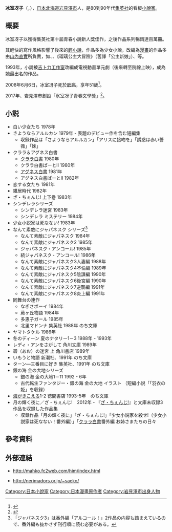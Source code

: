 {{Infobox writer 
| name          = 冰室冴子
| 原文名稱 = {{lang|ja|氷室 冴子}}
| 日文假名 ={{lang|ja|ひむろ さえこ}}
| romaji       =Himuro Saeko
| birthname    = {{lang|ja|碓井 小恵子（うすい さえこ）}}
| birthdate    = {{Birth date|1957|1|11}}
| birthplace   = {{flagicon|Japan}} [[北海道|北海道]][[岩見澤市|岩見澤市]]
| deathdate    = {{death date and age|2008|6|6|1957|1|11}}
| deathplace   = {{flagicon|Japan}} [[東京都|東京都]]
| occupation    = [[小說家|小說家]]
| nationality   = {{JPN}}
| period        = 1977年 - 1995年 
| genre         = [[少女小說|少女小說]]
| subject       = 
| movement      = 
| notableworks = [[琉璃公主大冒險|琉璃公主大冒險]]<br>[[海潮之聲|海潮之聲]]
| awards        = 
}}
'''冰室冴子'''（{{lang-ja|氷室 冴子}}，{{bd|1957年|1月11日|2008年|6月6日|catIdx=Himuro}}），[[日本|日本]][[北海道|北海道]][[岩見澤市|岩見澤市]]人，是80到90年代[[集英社|集英社]]的看板[[小說家|小說家]]。

== 概要 ==
冰室冴子以{{nihongo|《再見了，丑角》|さようならアルルカン}}獲得集英社第十屆青春小說新人獎佳作，之後作品{{nihongo|《[[琉璃公主大冒險|琉璃公主大冒險]]》|なんて素敵にジャパネスク}}系列暢銷達百萬冊。

其輕快的寫作風格影響了後來的[[輕小說|輕小說]]，作品多為少女小說，改編為[[漫畫|漫畫]]的作品多由[[山內直實|山內直實]]所負責，如{{nihongo|《[[蕨丘物語|蕨丘物語]]》|蕨ヶ丘物語}}、{{nihongo|《[[雜居時代|雜居時代]]》|雑居時代}}、《瑠璃公主大冒險》（舊譯「公主新娘」）、{{nihongo|《[[深宮幽情|深宮幽情]]》|ざ・ちぇんじ！}}等。

1993年，小說{{nihongo|《[[海潮之聲|海潮之聲]]》|海がきこえる}}被[[吉卜力工作室|吉卜力工作室]]改編成電視動畫單元劇（後來轉至院線上映），成為她最出名的作品。

2008年6月6日，冰室冴子死於[[肺癌|肺癌]]，享年51歲<ref>{{cite web|url=http://news.shikoku-np.co.jp/national/okuyami/200806/20080606000453.htm|title=「なんて素敵にジャパネスク」　作家の氷室冴子さん死去|accessdate=2008年6月6日|date=2008年6月6日|author=四国新聞|archive-url=https://web.archive.org/web/20090906113130/http://news.shikoku-np.co.jp/national/okuyami/200806/20080606000453.htm|archive-date=2009年9月6日|dead-url=yes}}</ref>。

2017年、岩見澤市創設「氷室冴子青春文學獎」<ref>{{Cite web |url=https://estar.jp/_ofcl_evt_outline?e=153669 |title=氷室冴子青春文学賞 |accessdate=2019-10-14 |archive-date=2018-01-30 |archive-url=https://web.archive.org/web/20180130145215/https://estar.jp/_ofcl_evt_outline?e=153669 |dead-url=no }}</ref>。

== 小説 ==


* 白い少女たち 1978年
* さようならアルルカン 1979年 - 表題のデビュー作を含む短編集
** 収録作品は「さようならアルルカン」「アリスに接吻を」「誘惑は赤い薔薇」「妹」
* クララ＆アグネス白書
** [[クララ白書|クララ白書]] 1980年
** クララ白書ぱーとII 1980年
** [[アグネス白書|アグネス白書]] 1981年
** アグネス白書ぱーとII 1982年
* 恋する女たち 1981年
* 雑居時代 1982年
* ざ・ちぇんじ! 上下巻 1983年
* シンデレラシリーズ
** シンデレラ迷宮 1983年
** シンデレラ ミステリー 1984年
* 少女小説家は死なない! 1983年
* なんて素敵にジャパネスク シリーズ<ref>「ジャパネスク3」は番外編「アルコール！」2作品の内容も踏まえているので、番外編も抜かさず刊行順に読む必要がある。</ref>
** なんて素敵にジャパネスク  1984年
** なんて素敵にジャパネスク2 1985年
** ジャパネスク・アンコール! 1985年
** 続ジャパネスク・アンコール! 1986年
** なんて素敵にジャパネスク3人妻編 1988年
** なんて素敵にジャパネスク4不倫編 1989年
** なんて素敵にジャパネスク5陰謀編 1990年
** なんて素敵にジャパネスク6後宮編 1990年
** なんて素敵にジャパネスク7逆襲編 1991年
** なんて素敵にジャパネスク8炎上編 1991年
* 同舞台の連作
** なぎさボーイ 1984年
** 蕨ヶ丘物語 1984年
** 多恵子ガール 1985年
** 北里マドンナ 集英社 1988年 のち文庫
* ヤマトタケル 1986年
* 冬のディーン 夏のナタリー1－3 1988年 - 1993年
* レディ・アンをさがして 角川文庫 1989年
* 碧（あお）の迷宮 上 角川書店 1989年
* いもうと物語 新潮社、1991年 のち文庫
* ターン―三番目に好き 集英社、1991年 のち文庫
* 銀の海 金の大地シリーズ
** 銀の海 金の大地1－11 1992 - 6年
** 古代転生ファンタジー・銀の海 金の大地 イラスト （短編小説「「羽衣の姫」を収録）
* [[海がきこえる|海がきこえる]]1-2 徳間書店 1993-5年　のち文庫
* 月の輝く夜に／ざ・ちぇんじ!　2012年 - 『[[ざ・ちぇんじ!|ざ・ちぇんじ!]]』と文庫未収録3作品を収録した作品集
** 収録作品「月の輝く夜に」「ざ・ちぇんじ!」「少女小説家を殺せ!（少女小説家は死なない！番外編）」「[[クララ白書|クララ白書]]番外編 お姉さまたちの日々


== 參考資料 ==

{{reflist}}

== 外部連結 ==
* {{ja}}http://mahko.fc2web.com/him/index.html{{Wayback|url=http://mahko.fc2web.com/him/index.html |date=20140306132100 }}
* {{ja}}http://nerimadors.or.jp/~saeko/{{Wayback|url=http://nerimadors.or.jp/~saeko/ |date=20121021230001 }}

{{Normdaten}}
{{DEFAULTSORT:Himuro Saeko}}
[[Category:日本小說家|Category:日本小說家]]
[[Category:日本漫畫原作者|Category:日本漫畫原作者]]
[[Category:岩見澤市出身人物|Category:岩見澤市出身人物]]